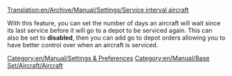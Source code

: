 [[Translation:en/Archive/Manual/Settings/Service interval aircraft]]


With this feature, you can set the number of days an aircraft will wait since its last service before it will go to a depot to be serviced again. This can also be set to '''disabled''', then you can add go to depot orders allowing you to have better control over when an aircraft is serviced.
[[Category:en/Manual/Settings & Preferences]]
[[Category:en/Manual/Base Set/Aircraft/Aircraft]]
{{en/Stub}}